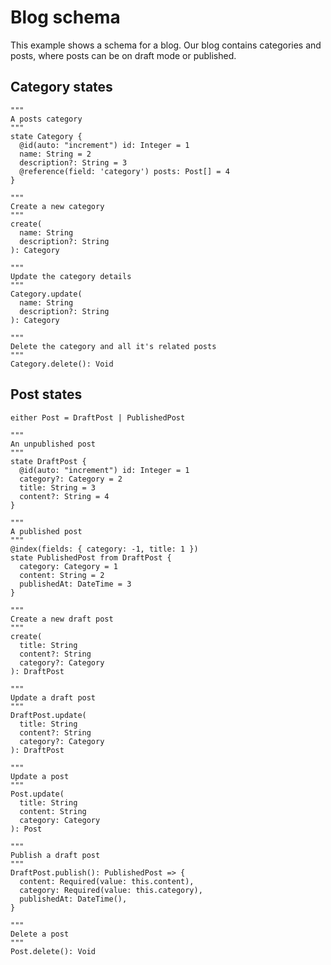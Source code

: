 # Blog schema

This example shows a schema for a blog. Our blog contains categories and posts, where posts can be on draft mode or published.

## Category states

```states filename="categories.states"
"""
A posts category
"""
state Category {
  @id(auto: "increment") id: Integer = 1
  name: String = 2
  description?: String = 3
  @reference(field: 'category') posts: Post[] = 4
}

"""
Create a new category
"""
create(
  name: String
  description?: String
): Category

"""
Update the category details
"""
Category.update(
  name: String
  description?: String
): Category

"""
Delete the category and all it's related posts
"""
Category.delete(): Void
```

## Post states

```states filename="posts.states"
either Post = DraftPost | PublishedPost

"""
An unpublished post
"""
state DraftPost {
  @id(auto: "increment") id: Integer = 1
  category?: Category = 2
  title: String = 3
  content?: String = 4
}

"""
A published post
"""
@index(fields: { category: -1, title: 1 })
state PublishedPost from DraftPost {
  category: Category = 1
  content: String = 2
  publishedAt: DateTime = 3
}

"""
Create a new draft post
"""
create(
  title: String
  content?: String
  category?: Category
): DraftPost

"""
Update a draft post
"""
DraftPost.update(
  title: String
  content?: String
  category?: Category
): DraftPost

"""
Update a post
"""
Post.update(
  title: String
  content: String
  category: Category
): Post

"""
Publish a draft post
"""
DraftPost.publish(): PublishedPost => {
  content: Required(value: this.content),
  category: Required(value: this.category),
  publishedAt: DateTime(),
}

"""
Delete a post
"""
Post.delete(): Void
```
